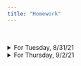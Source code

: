 ```yaml
---
title: "Homework"
---
```


<br>

<details>
<summary>
For Tuesday, 8/31/21
</summary>

  - Download the [datasets for the book](https://edge.sagepub.com/harris1e/student-resources/datasets-and-r-code) 
  - Download and install [R](https://cran.r-project.org/)
  - Download and install [RStudio](https://www.rstudio.com/products/rstudio/download/) (do this AFTER installing R!)
  - Start working through Chapter 1
  - Load the marijuana legalization dataset into Excel or Google Sheets, explore it, and try making bar charts like those shown in Chapter 1
  
</details>

<details>
<summary>
For Thursday, 9/2/21
</summary>
<br>
Write an R script that

  - stores how many dogs your family has in the object `dogs`
  - stores how many cats your family has in the object `cats`
  - stores how many other pets your family has in the object `other`
  - computes how many pets your family has and then removes the `other` object
  - converts the vector produced by `c("17", "21", "34", "45")` into a vector of integers and then into a matrix with 2 rows
  - makes a data frame whose first column lists the names of your cats and dogs and whose second column lists their ages
  
</details>
